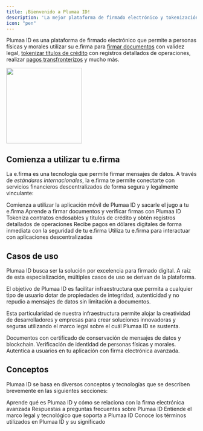 ```yaml
---
title: ¡Bienvenido a Plumaa ID!
description: 'La mejor plataforma de firmado electrónico y tokenización de activos'
icon: "pen"
---
```


Plumaa ID es una plataforma de firmado electrónico que permite a personas físicas y morales utilizar su e.firma para [firmar documentos](/introduction/sign-documents) con validez legal, [tokenizar títulos de crédito](/introduction/tokenize-your-assets) con registros detallados de operaciones, realizar [pagos transfronterizos](/introduction/borderless-payments) y mucho más.

<Frame caption="A través de esta arquitectura, tu llave privada nunca sale de tu dispositivo móvil.">
<img height="200" src="/images/introduction/main.png" />
</Frame>

## Comienza a utilizar tu e.firma

La e.firma es una tecnología que permite firmar mensajes de datos. A través de _estándares internacionales_, la e.firma te permite conectarte con servicios financieros descentralizados de forma segura y legalmente vinculante:

<CardGroup cols={2}>
  <Card
    title="Inicio rápido"
    icon="hand-wave"
    href="/introduction/quickstart"
  >
    Comienza a utilizar la aplicación móvil de Plumaa ID y sacarle el jugo a tu e.firma
  </Card>
  <Card
    title="Firma documentos"
    icon="signature"
    href="/introduction/sign-documents"
  >
    Aprende a firmar documentos y verificar firmas con Plumaa ID
  </Card>
  <Card
    title="Tokeniza activos"
    icon="ethereum"
    href="/introduction/tokenize-your-assets"
  >
    Tokeniza contratos endosables y títulos de crédito y obtén registros detallados de operaciones
  </Card>
  <Card
    title="Pagos sin fronteras"
    icon="money-check-dollar"
    href="/introduction/borderless-payments"
  >
    Recibe pagos en dólares digitales de forma inmediata con la seguridad de tu e.firma
  </Card>
  <Card
    title="Interactúa con aplicaciones descentralizadas"
    icon="watch-apple"
    href="/introduction/interact-with-dapps"
  >
    Utiliza tu e.firma para interactuar con aplicaciones descentralizadas
  </Card>
</CardGroup>

## Casos de uso

Plumaa ID busca ser la solución por excelencia para firmado digital. A raíz de esta especialización, múltiples casos de uso se derivan de la plataforma.

El objetivo de Plumaa ID es facilitar infraestructura que permita a cualquier tipo de usuario dotar de propiedades de integridad, autenticidad y no repudio a mensajes de datos sin limitación a documentos.

Esta particularidad de nuestra infraestructura permite alojar la creatividad de desarrolladores y empresas para crear soluciones innovadoras y seguras utilizando el marco legal sobre el cuál Plumaa ID se sustenta.

<CardGroup cols={2}>
  <Card
    title="Gestión de documentos"
    icon="file"
    href="/use-cases/documents"
  >
    Documentos con certificado de conservación de mensajes de datos y blockchain.
  </Card>
  <Card
    title="Verificación de identidad"
    icon="id-card"
    href="/use-cases/verify-identity"
  >
    Verificación de identidad de personas físicas y morales.
  </Card>
  <Card
    title="Autenticación"
    icon="right-to-bracket"
    href="/use-cases/authenticate"
  >
    Autentica a usuarios en tu aplicación con firma electrónica avanzada.
  </Card>
</CardGroup>

## Conceptos

Plumaa ID se basa en diversos conceptos y tecnologías que se describen brevemente en las siguientes secciones:

<CardGroup cols={2}>
  <Card
    title="¿Qué es Plumaa ID?"
    icon="pen"
    href="/concepts/what-is-plumaa-id"
  >
    Aprende qué es Plumaa ID y cómo se relaciona con la firma electrónica avanzada
  </Card>
  <Card
    title="Preguntas frecuentes"
    icon="question"
    href="/concepts/FAQ"
  >
    Respuestas a preguntas frecuentes sobre Plumaa ID
  </Card>
  <Card
    title="Fundamentos"
    icon="book"
    href="/concepts/FAQ"
  >
    Entiende el marco legal y tecnológico que soporta a Plumaa ID
  </Card>
  <Card
    title="Terminología"
    icon="spell-check"
    href="/concepts/terminology"
  >
    Conoce los términos utilizados en Plumaa ID y su significado
  </Card>
</CardGroup>
